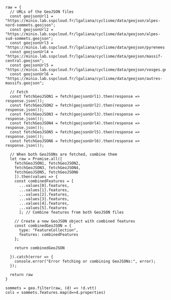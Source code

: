 ```ojs
raw = {
  // URLs of the GeoJSON files
  const geojsonUrl1 = "https://minio.lab.sspcloud.fr/lgaliana/cyclisme/data/geojson/alpes-nord-sommets.geojson";
  const geojsonUrl2 = "https://minio.lab.sspcloud.fr/lgaliana/cyclisme/data/geojson/alpes-sud-sommets.geojson";
  const geojsonUrl3 = "https://minio.lab.sspcloud.fr/lgaliana/cyclisme/data/geojson/pyrenees.geojson";
  const geojsonUrl4 = "https://minio.lab.sspcloud.fr/lgaliana/cyclisme/data/geojson/massif-central.geojson";
  const geojsonUrl5 = "https://minio.lab.sspcloud.fr/lgaliana/cyclisme/data/geojson/vosges.geojson";
  const geojsonUrl6 = "https://minio.lab.sspcloud.fr/lgaliana/cyclisme/data/geojson/autres-massifs.geojson";

  // Fetch
  const fetchGeoJSON1 = fetch(geojsonUrl1).then(response => response.json());
  const fetchGeoJSON2 = fetch(geojsonUrl2).then(response => response.json());
  const fetchGeoJSON3 = fetch(geojsonUrl3).then(response => response.json());
  const fetchGeoJSON4 = fetch(geojsonUrl4).then(response => response.json());
  const fetchGeoJSON5 = fetch(geojsonUrl5).then(response => response.json());
  const fetchGeoJSON6 = fetch(geojsonUrl6).then(response => response.json());

  // When both GeoJSONs are fetched, combine them
  let raw = Promise.all([
    fetchGeoJSON1, fetchGeoJSON2,
    fetchGeoJSON3, fetchGeoJSON4,
    fetchGeoJSON5, fetchGeoJSON6
    ]).then(values => {
    const combinedFeatures = [
      ...values[0].features,
      ...values[1].features,
      ...values[2].features,
      ...values[3].features,
      ...values[4].features,
      ...values[5].features
      ]; // Combine features from both GeoJSON files

    // Create a new GeoJSON object with combined features
    const combinedGeoJSON = {
      type: "FeatureCollection",
      features: combinedFeatures
    };

    return combinedGeoJSON

  }).catch(error => {
    console.error("Error fetching or combining GeoJSONs:", error);
  });

  return raw
}
```

```ojs
sommets = geo.filter(raw, (d) => !d.vtt)
cols = sommets.features.map(d=>d.properties)
```